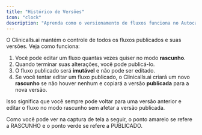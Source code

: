 ```yaml
---
title: "Histórico de Versões"
icon: "clock"
description: "Aprenda como o versionamento de fluxos funciona no Autocalls.ai"
---
```


O Clinicalls.ai mantém o controle de todos os fluxos publicados e suas versões. Veja como funciona:

1. Você pode editar um fluxo quantas vezes quiser no modo **rascunho**.
2. Quando terminar suas alterações, você pode publicá-lo.
3. O fluxo publicado será **imutável** e não pode ser editado.
4. Se você tentar editar um fluxo publicado, o Clinicalls.ai criará um novo **rascunho** se não houver nenhum e copiará a versão **publicada** para a nova versão.

Isso significa que você sempre pode voltar para uma versão anterior e editar o fluxo no modo rascunho sem afetar a versão publicada.

Como você pode ver na captura de tela a seguir, o ponto amarelo se refere a RASCUNHO e o ponto verde se refere a PUBLICADO.